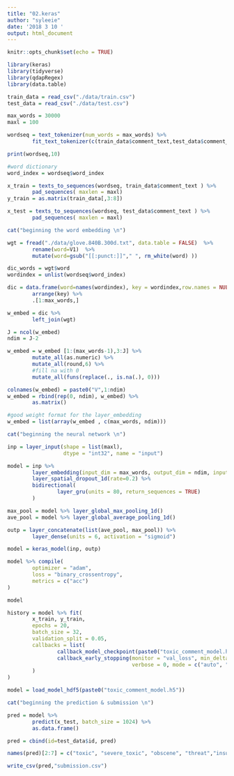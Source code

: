 ```yaml
---
title: "02.keras"
author: "syleeie"
date: '2018 3 10 '
output: html_document
---
```


```r
knitr::opts_chunk$set(echo = TRUE)
```

```r
library(keras)
library(tidyverse)
library(qdapRegex)
library(data.table)
```

```r
train_data = read_csv("./data/train.csv")
test_data = read_csv("./data/test.csv")

max_words = 30000
maxl = 100
```

```r
wordseq = text_tokenizer(num_words = max_words) %>%
        fit_text_tokenizer(c(train_data$comment_text,test_data$comment_text))
```

```r
print(wordseq,10)
```

```r
#word dictionary
word_index = wordseq$word_index

x_train = texts_to_sequences(wordseq, train_data$comment_text ) %>%
        pad_sequences( maxlen = maxl)
y_train = as.matrix(train_data[,3:8])

x_test = texts_to_sequences(wordseq, test_data$comment_text ) %>%
        pad_sequences( maxlen = maxl)

cat("beginning the word embedding \n")
```


```r
wgt = fread("./data/glove.840B.300d.txt", data.table = FALSE)  %>%
        rename(word=V1)  %>%
        mutate(word=gsub("[[:punct:]]"," ", rm_white(word) ))

dic_words = wgt$word
wordindex = unlist(wordseq$word_index)
```


```r
dic = data.frame(word=names(wordindex), key = wordindex,row.names = NULL) %>%
        arrange(key) %>% 
        .[1:max_words,]

w_embed = dic %>% 
        left_join(wgt)
```


```r
J = ncol(w_embed)
ndim = J-2

w_embed = w_embed [1:(max_words-1),3:J] %>%
        mutate_all(as.numeric) %>%
        mutate_all(round,6) %>%
        #fill na with 0
        mutate_all(funs(replace(., is.na(.), 0))) 

colnames(w_embed) = paste0("V",1:ndim)
w_embed = rbind(rep(0, ndim), w_embed) %>%
        as.matrix()

#good weight format for the layer_embedding
w_embed = list(array(w_embed , c(max_words, ndim)))

cat("beginning the neural network \n")
```


```r
inp = layer_input(shape = list(maxl),
                  dtype = "int32", name = "input")

model = inp %>%
        layer_embedding(input_dim = max_words, output_dim = ndim, input_length = maxl, weights = w_embed, trainable=FALSE) %>%
        layer_spatial_dropout_1d(rate=0.2) %>%
        bidirectional(
                layer_gru(units = 80, return_sequences = TRUE) 
        )

max_pool = model %>% layer_global_max_pooling_1d()
ave_pool = model %>% layer_global_average_pooling_1d()

outp = layer_concatenate(list(ave_pool, max_pool)) %>%
        layer_dense(units = 6, activation = "sigmoid")

model = keras_model(inp, outp)

model %>% compile(
        optimizer = "adam",
        loss = "binary_crossentropy",
        metrics = c("acc")
)

model
```


```r
history = model %>% fit(
        x_train, y_train,
        epochs = 20,
        batch_size = 32,
        validation_split = 0.05,
        callbacks = list(
                callback_model_checkpoint(paste0("toxic_comment_model.h5"), save_best_only = TRUE),
                callback_early_stopping(monitor = "val_loss", min_delta = 0, patience = 0,
                                        verbose = 0, mode = c("auto", "min", "max"))
        )
)
```



```r
model = load_model_hdf5(paste0("toxic_comment_model.h5"))

cat("beginning the prediction & submission \n")
```



```r
pred = model %>%
        predict(x_test, batch_size = 1024) %>%
        as.data.frame()

pred = cbind(id=test_data$id, pred) 

names(pred)[2:7] = c("toxic", "severe_toxic", "obscene", "threat","insult", "identity_hate")

write_csv(pred,"submission.csv")

```